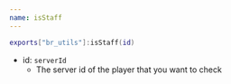 ```yaml
---
name: isStaff
---
```


```lua filename="config.lua" showLineNumbers
exports["br_utils"]:isStaff(id)
```
- id: `serverId`
  - The server id of the player that you want to check